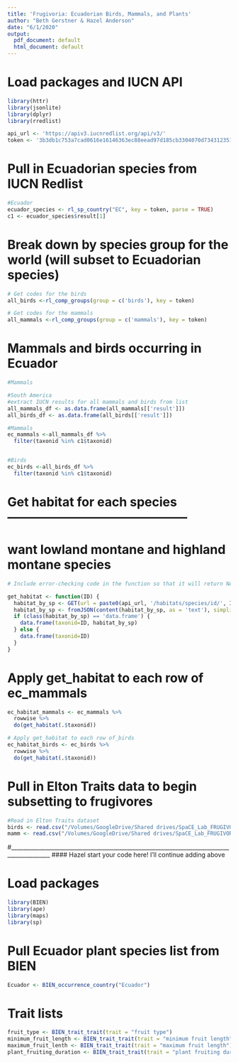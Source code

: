 ```yaml
---
title: 'Frugivoria: Ecuadorian Birds, Mammals, and Plants'
author: "Beth Gerstner & Hazel Anderson"
date: "6/1/2020"
output:
  pdf_document: default
  html_document: default
---
```

# Load packages and IUCN API
```r
library(httr) 
library(jsonlite)
library(dplyr)
library(rredlist) 

api_url <- 'https://apiv3.iucnredlist.org/api/v3/'
token <- '3b3db1c753a7cad0616e16146363ec88eead97d185cb3304070d7343123516fd'
```

# Pull in Ecuadorian species from IUCN Redlist
```r
#Ecuador
ecuador_species <- rl_sp_country("EC", key = token, parse = TRUE)
c1 <- ecuador_species$result[1]

```

# Break down by species group for the world (will subset to Ecuadorian species)
```r

# Get codes for the birds
all_birds <-rl_comp_groups(group = c('birds'), key = token)

# Get codes for the mammals
all_mammals <-rl_comp_groups(group = c('mammals'), key = token)

```

# Mammals and birds occurring in Ecuador 
```r

#Mammals

#South America
#extract IUCN results for all mammals and birds from list
all_mammals_df <- as.data.frame(all_mammals[['result']])
all_birds_df <- as.data.frame(all_birds[['result']])

#Mammals
ec_mammals <-all_mammals_df %>%
  filter(taxonid %in% c1$taxonid)


#Birds
ec_birds <-all_birds_df %>%
  filter(taxonid %in% c1$taxonid)

```

# Get habitat for each species --------------------------------------------
# want lowland montane and highland montane species

```r
# Include error-checking code in the function so that it will return NA for everything if there's no data.

get_habitat <- function(ID) {
  habitat_by_sp <- GET(url = paste0(api_url, '/habitats/species/id/', ID,'?token=', token))
  habitat_by_sp <- fromJSON(content(habitat_by_sp, as = 'text'), simplifyDataFrame = TRUE, flatten = TRUE)$result
  if (class(habitat_by_sp) == 'data.frame') {
    data.frame(taxonid=ID, habitat_by_sp)
  } else {
    data.frame(taxonid=ID)
  }
}
```

# Apply get_habitat to each row of ec_mammals
```r

ec_habitat_mammals <- ec_mammals %>%
  rowwise %>%
  do(get_habitat(.$taxonid))

# Apply get_habitat to each row of_birds
ec_habitat_birds <- ec_birds %>%
  rowwise %>%
  do(get_habitat(.$taxonid))


```

# Pull in Elton Traits data to begin subsetting to frugivores

```r
#Read in Elton Traits dataset 
birds <- read.csv("/Volumes/GoogleDrive/Shared drives/SpaCE_Lab_FRUGIVORIA/L0/Elton_traits/BirdFuncDat.csv")
mamm <- read.csv("/Volumes/GoogleDrive/Shared drives/SpaCE_Lab_FRUGIVORIA/L0/Elton_traits/MamFuncDat.csv")
```
#____________________________________________________________________________________________
#### Hazel start your code here! I'll continue adding above

# Load packages
```r
library(BIEN)
library(ape)
library(maps)
library(sp)
```
# Pull Ecuador plant species list from BIEN
```r
Ecuador <- BIEN_occurrence_country("Ecuador")
```

# Trait lists
```r
fruit_type <- BIEN_trait_trait(trait = "fruit type")
minimum_fruit_length <- BIEN_trait_trait(trait = "minimum fruit length")
maximum_fruit_lenth <- BIEN_trait_trait(trait = "maximum fruit length")
plant_fruiting_duration <- BIEN_trait_trait(trait = "plant fruiting duration")
```
